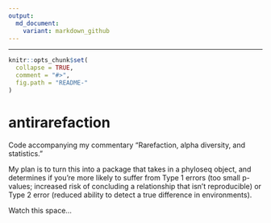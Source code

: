 ```yaml
---
output:
  md_document:
    variant: markdown_github
---
```


---
```r
knitr::opts_chunk$set(
  collapse = TRUE,
  comment = "#>",
  fig.path = "README-"
)
```

# antirarefaction

Code accompanying my commentary "Rarefaction, alpha diversity, and statistics."

My plan is to turn this into a package that takes in a phyloseq object, and determines if you're more likely to suffer from Type 1 errors (too small p-values; increased risk of concluding a relationship that isn't reproducible) or Type 2 error (reduced ability to detect a true difference in environments).

Watch this space...
